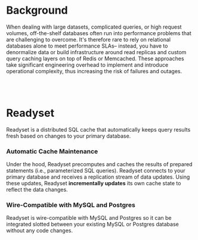# Background 
When dealing with large datasets, complicated queries, or high request volumes, off-the-shelf databases often run into performance 
problems that are challenging to overcome. It's therefore rare to rely on relational databases alone to meet performance SLAs– 
instead, you have to denormalize data or build infrastructure around read replicas and custom query caching layers on top of Redis 
or Memcached. These approaches take significant engineering overhead to implement and introduce operational complexity, thus 
increasing the risk of failures and outages.

<br></br>

# Readyset 

Readyset is a distributed SQL cache that automatically keeps query results fresh based on changes to your primary database.

### Automatic Cache Maintenance
Under the hood, Readyset precomputes and caches the results of prepared statements (i.e., parameterized SQL queries). Readyset 
connects to your primary database and receives a replication stream of data updates. Using these updates, Readyset **incrementally 
updates** its own cache state to reflect the data changes. 

### Wire-Compatible with MySQL and Postgres
Readyset is wire-compatible with MySQL and Postgres so it can be integrated slotted between your existing MySQL or Postgres database
without any code changes. 

